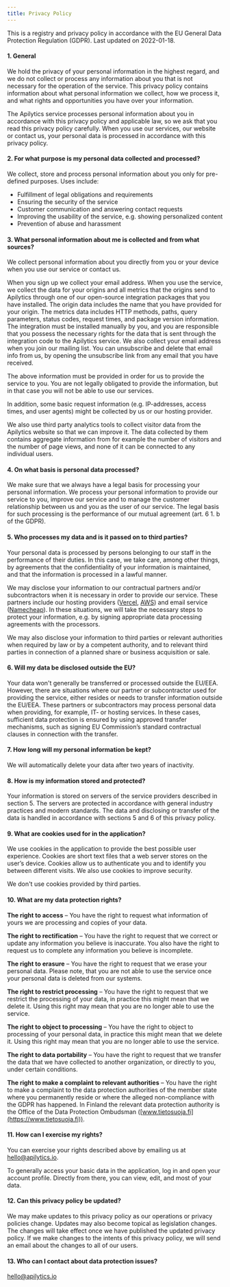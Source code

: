 ```yaml
---
title: Privacy Policy
---
```


This is a registry and privacy policy in accordance with the EU General Data
Protection Regulation (GDPR). Last updated on 2022-01-18.

#### 1. General

We hold the privacy of your personal information in the highest regard, and we
do not collect or process any information about you that is not necessary for
the operation of the service. This privacy policy contains information about
what personal information we collect, how we process it, and what rights and
opportunities you have over your information.

The Apilytics service processes personal information about you in
accordance with this privacy policy and applicable law, so we ask that you read
this privacy policy carefully. When you use our services, our website or
contact us, your personal data is processed in accordance with this privacy
policy.

#### 2. For what purpose is my personal data collected and processed?

We collect, store and process personal information about you only for
pre-defined purposes. Uses include:

- Fulfillment of legal obligations and requirements
- Ensuring the security of the service
- Customer communication and answering contact requests
- Improving the usability of the service, e.g. showing personalized content
- Prevention of abuse and harassment

#### 3. What personal information about me is collected and from what sources?

We collect personal information about you directly from you or your device when
you use our service or contact us.

When you sign up we collect your email address. When you use the service, we
collect the data for your origins and all metrics that the origins send to
Apilytics through one of our open-source integration packages that you have
installed. The origin data includes the name that you have provided for your
origin. The metrics data includes HTTP methods, paths, query parameters, status
codes, request times, and package version information. The integration must be
installed manually by you, and you are responsible that you possess the
necessary rights for the data that is sent through the integration code to the
Apilytics service. We also collect your email address when you join our mailing
list. You can unsubscribe and delete that email info from us, by opening the
unsubscribe link from any email that you have received.

The above information must be provided in order for us to provide the service
to you. You are not legally obligated to provide the information, but in that
case you will not be able to use our services.

In addition, some basic request information (e.g. IP-addresses, access times,
and user agents) might be collected by us or our hosting provider.

We also use third party analytics tools to collect visitor data from the
Apilytics website so that we can improve it. The data collected by them
contains aggregate information from for example the number of visitors and the
number of page views, and none of it can be connected to any individual users.

#### 4. On what basis is personal data processed?

We make sure that we always have a legal basis for processing your personal
information. We process your personal information to provide our service to
you, improve our service and to manage the customer relationship between us and
you as the user of our service. The legal basis for such processing is the
performance of our mutual agreement (art. 6 1. b of the GDPR).

#### 5. Who processes my data and is it passed on to third parties?

Your personal data is processed by persons belonging to our staff
in the performance of their duties. In this case, we take care, among other
things, by agreements that the confidentiality of your information is
maintained, and that the information is processed in a lawful manner.

We may disclose your information to our contractual partners and/or
subcontractors when it is necessary in order to provide our service. These
partners include our hosting providers ([Vercel](https://vercel.com),
[AWS](https://aws.amazon.com)) and email service
([Namecheap](https://www.namecheap.com)). In these situations, we will take the
necessary steps to protect your information, e.g. by signing appropriate data
processing agreements with the processors.

We may also disclose your information to third parties or relevant authorities
when required by law or by a competent authority, and to relevant third parties
in connection of a planned share or business acquisition or sale.

#### 6. Will my data be disclosed outside the EU?

Your data won't generally be transferred or processed outside the EU/EEA. However, there are
situations where our partner or subcontractor used for providing the service, either resides or
needs to transfer information outside the EU/EEA. These partners or subcontractors may process
personal data when providing, for example, IT- or hosting services. In these cases, sufficient data
protection is ensured by using approved transfer mechanisms, such as signing EU Commission’s
standard contractual clauses in connection with the transfer.

#### 7. How long will my personal information be kept?

We will automatically delete your data after two years of inactivity.

#### 8. How is my information stored and protected?

Your information is stored on servers of the service providers described in
section 5. The servers are protected in accordance with general industry
practices and modern standards. The data and disclosing or transfer of the data
is handled in accordance with sections 5 and 6 of this privacy policy.

#### 9. What are cookies used for in the application?

We use cookies in the application to provide the best possible user experience.
Cookies are short text files that a web server stores on the user’s device.
Cookies allow us to authenticate you and to identify you between different
visits. We also use cookies to improve security.

We don't use cookies provided by third parties.

#### 10. What are my data protection rights?

**The right to access** – You have the right to request what information of
yours we are processing and copies of your data.

**The right to rectification** – You have the right to request that we correct
or update any information you believe is inaccurate. You also have the right to
request us to complete any information you believe is incomplete.

**The right to erasure** – You have the right to request that we erase your
personal data. Please note, that you are not able to use the service once your
personal data is deleted from our systems.

**The right to restrict processing** – You have the right to request that we
restrict the processing of your data, in practice this might mean that we
delete it. Using this right may mean that you are no longer able to use the
service.

**The right to object to processing** – You have the right to object to
processing of your personal data, in practice this might mean that we delete
it. Using this right may mean that you are no longer able to use the service.

**The right to data portability** – You have the right to request that we
transfer the data that we have collected to another organization, or directly
to you, under certain conditions.

**The right to make a complaint to relevant authorities** – You have the right
to make a complaint to the data protection authorities of the member state
where you permanently reside or where the alleged non-compliance with the GDPR
has happened. In Finland the relevant data protection authority is the Office
of the Data Protection Ombudsman
([www.tietosuoja.fi](https://www.tietosuoja.fi)).

#### 11. How can I exercise my rights?

You can exercise your rights described above by emailing us at
[hello@apilytics.io](mailto:hello@apilytics.io).

To generally access your basic data in the application, log in and open your
account profile. Directly from there, you can view, edit, and most of your
data.

#### 12. Can this privacy policy be updated?

We may make updates to this privacy policy as our operations or privacy
policies change. Updates may also become topical as legislation changes. The
changes will take effect once we have published the updated privacy policy. If
we make changes to the intents of this privacy policy, we will send an email
about the changes to all of our users.

#### 13. Who can I contact about data protection issues?

[hello@apilytics.io](mailto:hello@apilytics.io)
